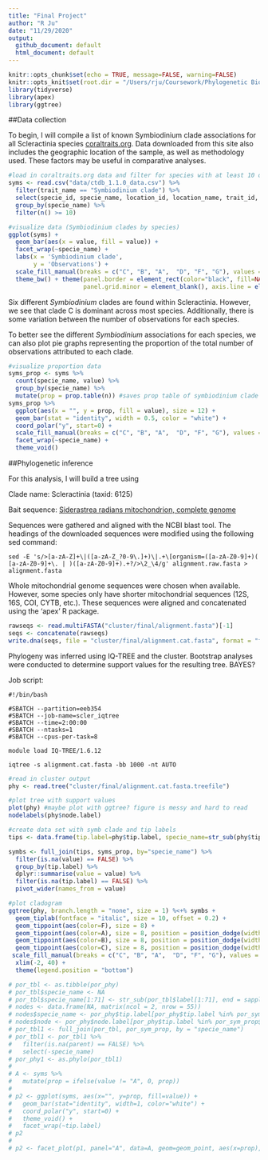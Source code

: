 ```yaml
---
title: "Final Project"
author: "R Ju"
date: "11/29/2020"
output:
  github_document: default
  html_document: default
---
```


```r
knitr::opts_chunk$set(echo = TRUE, message=FALSE, warning=FALSE)
knitr::opts_knit$set(root.dir = "/Users/rju/Coursework/Phylogenetic Biology/finalproject/")
library(tidyverse)
library(apex)
library(ggtree)
```

##Data collection

To begin, I will compile a list of known Symbiodinium clade associations for all Scleractinia species [coraltraits.org](coraltraits.org). Data downloaded from this site also includes the geographic location of the sample, as well as methodology used. These factors may be useful in comparative analyses.

```r
#load in coraltraits.org data and filter for species with at least 10 observations
syms <- read.csv("data/ctdb_1.1.0_data.csv") %>%
  filter(trait_name == "Symbiodinium clade") %>%
  select(specie_id, specie_name, location_id, location_name, trait_id, trait_name, methodology_id, methodology_name, value) %>%
  group_by(specie_name) %>%
  filter(n() >= 10)

#visualize data (Symbiodinium clades by species)
ggplot(syms) +
  geom_bar(aes(x = value, fill = value)) + 
  facet_wrap(~specie_name) + 
  labs(x = 'Symbiodinium clade',
       y = 'Observations') +
  scale_fill_manual(breaks = c("C", "B", "A",  "D", "F", "G"), values = c("tomato", "cornflowerblue", "seagreen2", "gold", "lightpink", "burlywood"), name = "Symbiodinium clade") + 
  theme_bw() + theme(panel.border = element_rect(color="black", fill=NA, size=0.75), panel.grid.major = element_blank(),
                     panel.grid.minor = element_blank(), axis.line = element_blank()) 
```

Six different *Symbiodinium* clades are found within Scleractinia. However, we see that clade C is dominant across most species. Additionally, there is some variation between the number of observations for each species. 

To better see the different *Symbiodinium* associations for each species, we can also plot pie graphs representing the proportion of the total number of observations attributed to each clade.

```r
#visualize proportion data
syms_prop <- syms %>%
  count(specie_name, value) %>%
  group_by(specie_name) %>%
  mutate(prop = prop.table(n)) #saves prop table of symbiodinium clade by species
syms_prop %>%
  ggplot(aes(x = "", y = prop, fill = value), size = 12) +
  geom_bar(stat = "identity", width = 0.5, color = "white") + 
  coord_polar("y", start=0) +
  scale_fill_manual(breaks = c("C", "B", "A",  "D", "F", "G"), values = c("tomato", "cornflowerblue", "seagreen2", "gold", "lightpink", "burlywood"), name = "Symbiodinium clade") + 
  facet_wrap(~specie_name) + 
  theme_void()

```


##Phylogenetic inference

For this analysis, I will build a tree using 

Clade name: Scleractinia (taxid: 6125)


Bait sequence: [Siderastrea radians mitochondrion, complete genome](https://www.ncbi.nlm.nih.gov/nuccore/DQ643838.1?report=fasta)


Sequences were gathered and aligned with the NCBI blast tool. The headings of the downloaded sequences were modified using the following sed command:

    sed -E 's/>[a-zA-Z]+\|([a-zA-Z_?0-9\.]+)\|.+\[organism=([a-zA-Z0-9]+)( [a-zA-Z0-9]+\. | )([a-zA-Z0-9]+).+?/>\2_\4/g' alignment.raw.fasta > alignment.fasta
    

Whole mitochondrial genome sequences were chosen when available. However, some species only have shorter mitochondrial sequences (12S, 16S, COI, CYTB, etc.). These sequences were aligned and concatenated using the 'apex' R package.

```r
rawseqs <- read.multiFASTA("cluster/final/alignment.fasta")[-1]
seqs <- concatenate(rawseqs)
write.dna(seqs, file = "cluster/final/alignment.cat.fasta", format = "fasta")
```


Phylogeny was inferred using IQ-TREE and the cluster. Bootstrap analyses were conducted to determine support values for the resulting tree. BAYES?

Job script:

    #!/bin/bash

    #SBATCH --partition=eeb354
    #SBATCH --job-name=scler_iqtree
    #SBATCH --time=2:00:00
    #SBATCH --ntasks=1
    #SBATCH --cpus-per-task=8

    module load IQ-TREE/1.6.12

    iqtree -s alignment.cat.fasta -bb 1000 -nt AUTO


```r
#read in cluster output
phy <- read.tree("cluster/final/alignment.cat.fasta.treefile") 

#plot tree with support values
plot(phy) #maybe plot with ggtree? figure is messy and hard to read
nodelabels(phy$node.label)
```



```r
#create data set with symb clade and tip labels
tips <- data.frame(tip.label=phy$tip.label, specie_name=str_sub(phy$tip.label))

symbs <- full_join(tips, syms_prop, by="specie_name") %>%
  filter(is.na(value) == FALSE) %>%
  group_by(tip.label) %>%
  dplyr::summarise(value = value) %>%
  filter(is.na(tip.label) == FALSE) %>%
  pivot_wider(names_from = value)

#plot cladogram
ggtree(phy, branch.length = "none", size = 1) %<+% symbs +
  geom_tiplab(fontface = "italic", size = 10, offset = 0.2) +
  geom_tippoint(aes(color=F), size = 8) +
  geom_tippoint(aes(color=A), size = 8, position = position_dodge(width = 1)) +
  geom_tippoint(aes(color=B), size = 8, position = position_dodge(width = 2)) +
  geom_tippoint(aes(color=C), size = 8, position = position_dodge(width = 3)) +
 scale_fill_manual(breaks = c("C", "B", "A",  "D", "F", "G"), values = c("tomato", "cornflowerblue", "seagreen2", "gold", "lightpink", "burlywood"), name = "Symbiodinium clade") + 
  xlim(-2, 40) + 
  theme(legend.position = "bottom")

```




```r
# por_tbl <- as.tibble(por_phy)
# por_tbl$specie_name <- NA
# por_tbl$specie_name[1:71] <- str_sub(por_tbl$label[1:71], end = sapply(str_locate_all(por_tbl$label[1:71]," "), "[[", 2)-1)
# nodes <- data.frame(NA, matrix(ncol = 2, nrow = 55))
# nodes$specie_name <- por_phy$tip.label[por_phy$tip.label %in% por_sym_prop$specie_name]
# nodes$node <- por_phy$node.label[por_phy$tip.label %in% por_sym_prop$specie_name]
# por_tbl1 <- full_join(por_tbl, por_sym_prop, by = "specie_name")
# por_tbl1 <- por_tbl1 %>%
#   filter(is.na(parent) == FALSE) %>%
#   select(-specie_name)
# por_phy1 <- as.phylo(por_tbl1)
#   
# A <- syms %>%
#   mutate(prop = ifelse(value != "A", 0, prop))
# 
# p2 <- ggplot(syms, aes(x="", y=prop, fill=value)) +
#   geom_bar(stat="identity", width=1, color="white") +
#   coord_polar("y", start=0) +
#   theme_void() +
#   facet_wrap(~tip.label)
# p2 
# 
# p2 <- facet_plot(p1, panel="A", data=A, geom=geom_point, aes(x=prop), col="red")

```

